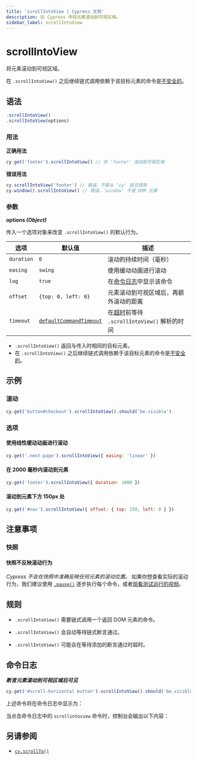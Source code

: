 ```yaml
---
title: 'scrollIntoView | Cypress 文档'
description: 在 Cypress 中将元素滚动到可视区域。
sidebar_label: scrollIntoView
---
```


<ProductHeading product="app" />

# scrollIntoView

将元素滚动到可视区域。

在 `.scrollIntoView()` 之后继续链式调用依赖于该目标元素的命令是[不安全的](/app/core-concepts/retry-ability#Only-queries-are-retried)。

## 语法

```javascript
.scrollIntoView()
.scrollIntoView(options)
```

### 用法

<Icon name="check-circle" color="green" /> **正确用法**

```javascript
cy.get('footer').scrollIntoView() // 将 'footer' 滚动到可视区域
```

<Icon name="exclamation-triangle" color="red" /> **错误用法**

```javascript
cy.scrollIntoView('footer') // 错误，不能从 'cy' 链式调用
cy.window().scrollIntoView() // 错误，'window' 不是 DOM 元素
```

### 参数

<Icon name="angle-right" /> **options _(Object)_**

传入一个选项对象来改变 `.scrollIntoView()` 的默认行为。

| 选项       | 默认值                                                           | 描述                                                                         |
| ---------- | ----------------------------------------------------------------- | --------------------------------------------------------------------------- |
| `duration` | `0`                                                               | 滚动的持续时间（毫秒）                                                      |
| `easing`   | `swing`                                                           | 使用缓动动画进行滚动                                                       |
| `log`      | `true`                                                            | 在[命令日志](/app/core-concepts/open-mode#Command-Log)中显示该命令          |
| `offset`   | `{top: 0, left: 0}`                                               | 元素滚动到可视区域后，再额外滚动的距离                                      |
| `timeout`  | [`defaultCommandTimeout`](/app/references/configuration#Timeouts) | 在[超时](#Timeouts)前等待 `.scrollIntoView()` 解析的时间                    |

<HeaderYields />

- `.scrollIntoView()` 返回与传入时相同的目标元素。
- 在 `.scrollIntoView()` 之后继续链式调用依赖于该目标元素的命令是[不安全的](/app/core-concepts/retry-ability#Only-queries-are-retried)。

## 示例

### 滚动

```javascript
cy.get('button#checkout').scrollIntoView().should('be.visible')
```

### 选项

#### 使用线性缓动动画进行滚动

```javascript
cy.get('.next-page').scrollIntoView({ easing: 'linear' })
```

#### 在 2000 毫秒内滚动到元素

```javascript
cy.get('footer').scrollIntoView({ duration: 2000 })
```

#### 滚动到元素下方 150px 处

```js
cy.get('#nav').scrollIntoView({ offset: { top: 150, left: 0 } })
```

## 注意事项

### 快照

#### 快照不反映滚动行为

_Cypress 不会在快照中准确反映任何元素的滚动位置。_ 如果你想查看实际的滚动行为，我们建议使用 [`.pause()`](/api/commands/pause) 逐步执行每个命令，或者[观看测试运行的视频](/app/guides/screenshots-and-videos#Videos)。

## 规则

<HeaderRequirements />

- `.scrollIntoView()` 需要链式调用一个返回 DOM 元素的命令。

<HeaderAssertions />

- `.scrollIntoView()` 会自动等待链式断言通过。

<HeaderTimeouts />

- `.scrollIntoView()` 可能会在等待添加的断言通过时超时。

## 命令日志

**_断言元素滚动到可视区域后可见_**

```javascript
cy.get('#scroll-horizontal button').scrollIntoView().should('be.visible')
```

上述命令将在命令日志中显示为：

<DocsImage
  src="/img/api/scrollintoview/command-log-for-scrollintoview.png"
  alt="命令日志 scrollintoview"
/>

当点击命令日志中的 `scrollintoview` 命令时，控制台会输出以下内容：

<DocsImage
  src="/img/api/scrollintoview/console-log-for-scrollintoview.png"
  alt="console.log scrollintoview"
/>

## 另请参阅

- [`cy.scrollTo()`](/api/commands/scrollto)